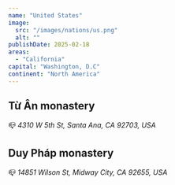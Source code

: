 ```yaml
---
name: "United States"
image:
  src: "/images/nations/us.png"
  alt: ""
publishDate: 2025-02-18
areas:
  - "California"
capital: "Washington, D.C"
continent: "North America"
---
```




## Từ Ân monastery

📪 *4310 W 5th St, Santa Ana, CA 92703, USA*

## Duy Pháp monastery

📪 *14851 Wilson St, Midway City, CA 92655, USA*
